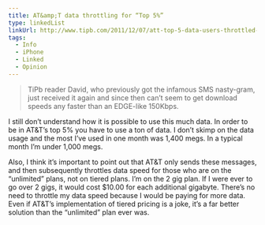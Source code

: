 ```yaml
---
title: AT&amp;T data throttling for “Top 5%”
type: linkedList
linkUrl: http://www.tipb.com/2011/12/07/att-top-5-data-users-throttled-2g-speeds/
tags:
  - Info
  - iPhone
  - Linked
  - Opinion
---
```


> TiPb reader David, who previously got the infamous SMS nasty-gram, just received it again and since then can’t seem to get download speeds any faster than an EDGE-like 150Kbps.

I still don’t understand how it is possible to use this much data. In order to be in AT&T’s top 5% you have to use a ton of data. I don’t skimp on the data usage and the most I’ve used in one month was 1,400 megs. In a typical month I’m under 1,000 megs.

Also, I think it’s important to point out that AT&T only sends these messages, and then subsequently throttles data speed for those who are on the “unlimited” plans, not on tiered plans. I’m on the 2 gig plan. If I were ever to go over 2 gigs, it would cost $10.00 for each additional gigabyte. There’s no need to throttle my data speed because I would be paying for more data. Even if AT&T’s implementation of tiered pricing is a joke, it’s a far better solution than the “unlimited” plan ever was.
